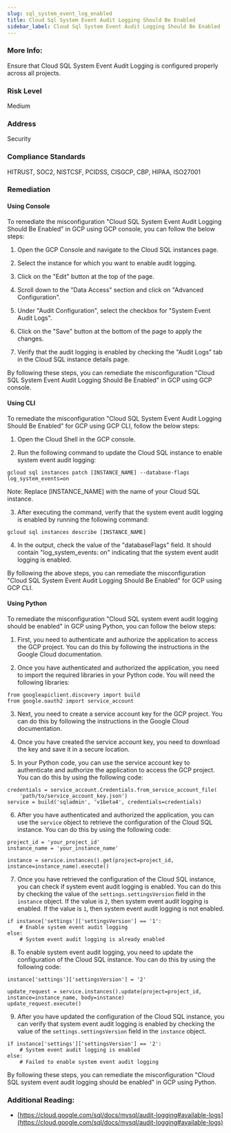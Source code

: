 ```yaml
---
slug: sql_system_event_log_enabled
title: Cloud Sql System Event Audit Logging Should Be Enabled
sidebar_label: Cloud Sql System Event Audit Logging Should Be Enabled
---
```


### More Info:

Ensure that Cloud SQL System Event Audit Logging is configured properly across all projects.

### Risk Level

Medium

### Address

Security

### Compliance Standards

HITRUST, SOC2, NISTCSF, PCIDSS, CISGCP, CBP, HIPAA, ISO27001

### Remediation

#### Using Console

To remediate the misconfiguration "Cloud SQL System Event Audit Logging Should Be Enabled" in GCP using GCP console, you can follow the below steps:

1. Open the GCP Console and navigate to the Cloud SQL instances page.

2. Select the instance for which you want to enable audit logging.

3. Click on the "Edit" button at the top of the page.

4. Scroll down to the "Data Access" section and click on "Advanced Configuration".

5. Under "Audit Configuration", select the checkbox for "System Event Audit Logs".

6. Click on the "Save" button at the bottom of the page to apply the changes.

7. Verify that the audit logging is enabled by checking the "Audit Logs" tab in the Cloud SQL instance details page.

By following these steps, you can remediate the misconfiguration "Cloud SQL System Event Audit Logging Should Be Enabled" in GCP using GCP console.

#### Using CLI

To remediate the misconfiguration "Cloud SQL System Event Audit Logging Should Be Enabled" for GCP using GCP CLI, follow the below steps:

1. Open the Cloud Shell in the GCP console.

2. Run the following command to update the Cloud SQL instance to enable system event audit logging:

```
gcloud sql instances patch [INSTANCE_NAME] --database-flags log_system_events=on
```

Note: Replace [INSTANCE_NAME] with the name of your Cloud SQL instance.

3. After executing the command, verify that the system event audit logging is enabled by running the following command:

```
gcloud sql instances describe [INSTANCE_NAME]
```

4. In the output, check the value of the "databaseFlags" field. It should contain "log_system_events: on" indicating that the system event audit logging is enabled.

By following the above steps, you can remediate the misconfiguration "Cloud SQL System Event Audit Logging Should Be Enabled" for GCP using GCP CLI.

#### Using Python

To remediate the misconfiguration "Cloud SQL system event audit logging should be enabled" in GCP using Python, you can follow the below steps:

1. First, you need to authenticate and authorize the application to access the GCP project. You can do this by following the instructions in the Google Cloud documentation.

2. Once you have authenticated and authorized the application, you need to import the required libraries in your Python code. You will need the following libraries:

```
from googleapiclient.discovery import build
from google.oauth2 import service_account
```

3. Next, you need to create a service account key for the GCP project. You can do this by following the instructions in the Google Cloud documentation.

4. Once you have created the service account key, you need to download the key and save it in a secure location.

5. In your Python code, you can use the service account key to authenticate and authorize the application to access the GCP project. You can do this by using the following code:

```
credentials = service_account.Credentials.from_service_account_file(
    'path/to/service_account_key.json')
service = build('sqladmin', 'v1beta4', credentials=credentials)
```

6. After you have authenticated and authorized the application, you can use the `service` object to retrieve the configuration of the Cloud SQL instance. You can do this by using the following code:

```
project_id = 'your_project_id'
instance_name = 'your_instance_name'

instance = service.instances().get(project=project_id, instance=instance_name).execute()
```

7. Once you have retrieved the configuration of the Cloud SQL instance, you can check if system event audit logging is enabled. You can do this by checking the value of the `settings.settingsVersion` field in the `instance` object. If the value is `2`, then system event audit logging is enabled. If the value is `1`, then system event audit logging is not enabled.

```
if instance['settings']['settingsVersion'] == '1':
    # Enable system event audit logging
else:
    # System event audit logging is already enabled
```

8. To enable system event audit logging, you need to update the configuration of the Cloud SQL instance. You can do this by using the following code:

```
instance['settings']['settingsVersion'] = '2'

update_request = service.instances().update(project=project_id, instance=instance_name, body=instance)
update_request.execute()
```

9. After you have updated the configuration of the Cloud SQL instance, you can verify that system event audit logging is enabled by checking the value of the `settings.settingsVersion` field in the `instance` object.

```
if instance['settings']['settingsVersion'] == '2':
    # System event audit logging is enabled
else:
    # Failed to enable system event audit logging
```

By following these steps, you can remediate the misconfiguration "Cloud SQL system event audit logging should be enabled" in GCP using Python.


### Additional Reading:

- [https://cloud.google.com/sql/docs/mysql/audit-logging#available-logs](https://cloud.google.com/sql/docs/mysql/audit-logging#available-logs) 

